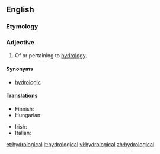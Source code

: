==English==

===Etymology===
{{suffix|hydrologic|al}}

===Adjective===
{{en-adj|-}}

# Of or pertaining to [[hydrology]].

====Synonyms====
* [[hydrologic]]

====Translations====
{{trans-top|pertaining to hydrology}}
* Finnish: {{t-|fi|hydrologinen}}
* Hungarian: {{t-|hu|víztani}}
{{trans-mid}}
* Irish: {{t-|ga|hidreolaíoch}}
* Italian: {{t+|it|idrologico}}
{{trans-bottom}}

[[et:hydrological]]
[[it:hydrological]]
[[vi:hydrological]]
[[zh:hydrological]]